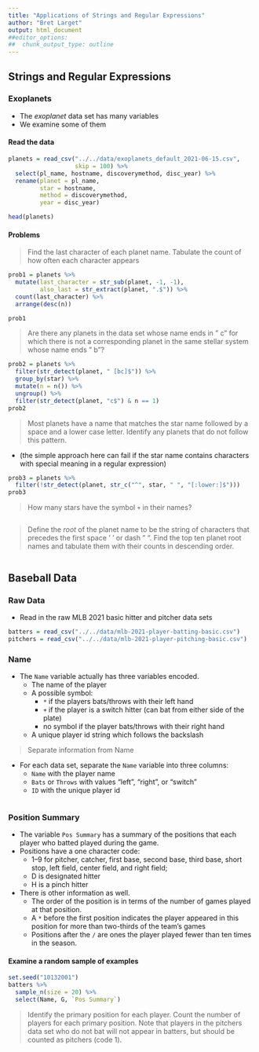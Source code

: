```yaml
---
title: "Applications of Strings and Regular Expressions"
author: "Bret Larget"
output: html_document
##editor_options: 
##  chunk_output_type: outline
---
```


## Strings and Regular Expressions

### Exoplanets

- The *exoplanet* data set has many variables
- We examine some of them

#### Read the data

```r
planets = read_csv("../../data/exoplanets_default_2021-06-15.csv",
                   skip = 100) %>% 
  select(pl_name, hostname, discoverymethod, disc_year) %>% 
  rename(planet = pl_name,
         star = hostname,
         method = discoverymethod,
         year = disc_year)

head(planets)
```

#### Problems

> Find the last character of each planet name. Tabulate the count of how often each character appears

```r
prob1 = planets %>% 
  mutate(last_character = str_sub(planet, -1, -1),
         also_last = str_extract(planet, ".$")) %>% 
  count(last_character) %>% 
  arrange(desc(n))

prob1
```




> Are there any planets in the data set whose name ends in " c" for which there is not a corresponding planet in the same stellar system whose name ends " b"?

```r
prob2 = planets %>% 
  filter(str_detect(planet, " [bc]$")) %>% 
  group_by(star) %>% 
  mutate(n = n()) %>% 
  ungroup() %>% 
  filter(str_detect(planet, "c$") & n == 1)
prob2
```

> Most planets have a name that matches the star name followed by a space and a lower case letter. Identify any planets that do not follow this pattern.

- (the simple approach here can fail if the star name contains characters with special meaning in a regular expression)

```r
prob3 = planets %>% 
  filter(!str_detect(planet, str_c("^", star, " ", "[:lower:]$")))
prob3
```

> How many stars have the symbol `+` in their names?

```r

```


> Define the *root* of the planet name to be the string of characters that precedes the first space ' ' or dash " ".
Find the top ten planet root names and tabulate them with their counts in descending order.

```r

```

## Baseball Data

### Raw Data

- Read in the raw MLB 2021 basic hitter and pitcher data sets

```r
batters = read_csv("../../data/mlb-2021-player-batting-basic.csv")
pitchers = read_csv("../../data/mlb-2021-player-pitching-basic.csv")
```

### Name

- The `Name` variable actually has three variables encoded.
    - The name of the player
    - A possible symbol:
        - `*` if the players bats/throws with their left hand
        - `+` if the player is a switch hitter (can bat from either side of the plate)
        - no symbol if the player bats/throws with their right hand
    - A unique player id string which follows the backslash

> Separate information from Name

- For each data set, separate the `Name` variable into three columns:
    - `Name` with the player name
    - `Bats` or `Throws` with values "left", "right", or "switch"
    - `ID` with the unique player id
    
```r

```

### Position Summary

- The variable `Pos Summary` has a summary of the positions that each player who batted played during the game.
- Positions have a one character code:
    - 1--9 for pitcher, catcher, first base, second base, third base, short stop, left field, center field, and right field;
    - D is designated hitter
    - H is a pinch hitter
- There is other information as well.
    - The order of the position is in terms of the number of games played at that position.
    - A `*` before the first position indicates the player appeared in this position for more than two-thirds of the team's games
    - Positions after the `/` are ones the player played fewer than ten times in the season.
    
    
#### Examine a random sample of examples

```r
set.seed("10132001")
batters %>% 
  sample_n(size = 20) %>% 
  select(Name, G, `Pos Summary`)
```

> Identify the primary position for each player. Count the number of players for each primary position. Note that players in the pitchers data set who do not bat will not appear in batters, but should be counted as pitchers (code 1).

```r

```


    







